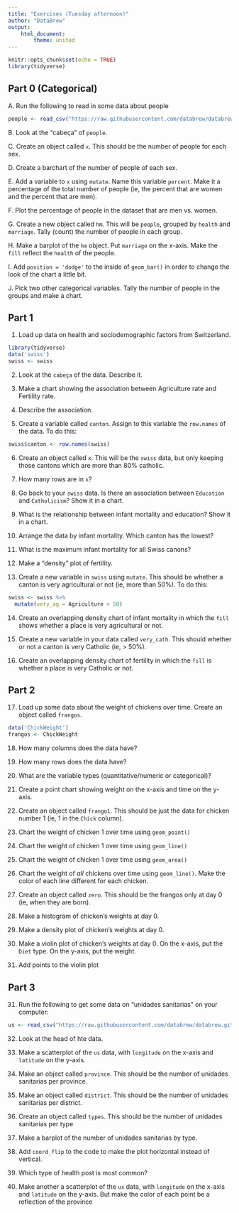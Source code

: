 ```yaml
---
title: "Exercises (Tuesday afternoon)"
author: "DataBrew"
output: 
    html_document:
        theme: united
---
```


```r
knitr::opts_chunk$set(echo = TRUE)
library(tidyverse)
```

## Part 0 (Categorical)

A. Run the following to read in some data about people

```r
people <- read_csv("https://raw.githubusercontent.com/databrew/databrew.github.io/master/people.csv")
```

B. Look at the "cabeça" of `people`. 

C. Create an object called `x`. This should be the number of people for each sex.

D. Create a barchart of the number of people of each sex.

E. Add a variable to `x` using `mutate`. Name this variable `percent`. Make it a percentage of the total number of people (ie, the percent that are women and the percent that are men).

F. Plot the percentage of people in the dataset that are men vs. women.

G. Create a new object called `hm`. This will be `people`, grouped by `health` and `marriage`. Tally (count) the number of people in each group.

H. Make a barplot of the `hm` object. Put `marriage` on the x-axis. Make the `fill` reflect the `health` of the people.

I. Add `position = 'dodge'` to the inside of `geom_bar()` in order to change the look of the chart a little bit.

J. Pick two other categorical variables. Tally the number of people in the groups and make a chart.





## Part 1

1. Load up data on health and sociodemographic factors from Switzerland.

```r
library(tidyverse)
data('swiss')
swiss <- swiss
```

2. Look at the `cabeça` of the data. Describe it.

3. Make a chart showing the association between Agriculture rate and Fertility rate.

4. Describe the association.

5. Create a variable called `canton`. Assign to this variable the `row.names` of the data. To do this:

```r
swiss$canton <- row.names(swiss)
```

6. Create an object called `x`. This will be the `swiss` data, but only keeping those cantons which are more than 80% catholic.

7. How many rows are in `x`?

8. Go back to your `swiss` data. Is there an association between `Education` and `Catholicism`? Show it in a chart.

9. What is the relationship between infant mortality and education? Show it in a chart.

10. Arrange the data by infant mortality. Which canton has the lowest?

11. What is the maximum infant mortality for all Swiss canons?

12. Make a "density" plot of fertility.

13. Create a new variable in `swiss` using `mutate`. This should be whether a canton is very agricultural or not (ie, more than 50%). To do this:

```r
swiss <- swiss %>%
  mutate(very_ag = Agriculture > 50)
```

14. Create an overlapping density chart of infant mortality in which the `fill` shows whether a place is very agricultural or not.

15. Create a new variable in your data called `very_cath`. This should whether or not a canton is very Catholic (ie, > 50%).

16. Create an overlapping density chart of fertility in which the `fill` is whether a place is very Catholic or not.

## Part 2

17. Load up some data about the weight of chickens over time. Create an object called `frangos`.

```r
data('ChickWeight')
frangos <- ChickWeight
```

18. How many columns does the data have?

19. How many rows does the data have?

20. What are the variable types (quantitative/numeric or categorical)?

21. Create a point chart showing weight on the x-axis and time on the y-axis.

22. Create an object called `frango1`. This should be just the data for chicken number 1 (ie, 1 in the `Chick` column).

23. Chart the weight of chicken 1 over time using `geom_point()`

23. Chart the weight of chicken 1 over time using `geom_line()`

24. Chart the weight of chicken 1 over time using `geom_area()`

25. Chart the weight of _all_ chickens over time using `geom_line()`. Make the color of each line different for each chicken.

26. Create an object called `zero`. This should be the frangos only at day 0 (ie, when they are born).

27. Make a histogram of chicken's weights at day 0.

28. Make a density plot of chicken's weights at day 0.

29. Make a violin plot of chicken's weights at day 0. On the x-axis, put the `Diet` type. On the y-axis, put the weight.

30. Add points to the violin plot

## Part 3

31. Run the following to get some data on "unidades sanitarias" on your computer:
```r
us <- read_csv("https://raw.githubusercontent.com/databrew/databrew.github.io/master/us.csv")
```

32. Look at the head of hte data.

33. Make a scatterplot of the `us` data, with `longitude` on the x-axis and `latitude` on the y-axis.

34. Make an object called `province`. This should be the number of unidades sanitarias per province.

35. Make an object called `district`. This should be the number of unidades sanitarias per district.

36. Create an object called `types`. This should be the number of unidades sanitarias per type

37. Make a barplot of the number of unidades sanitarias by type.

38. Add `coord_flip` to the code to make the plot horizontal instead of vertical.

39. Which type of health post is most common?
 
40. Make another a scatterplot of the `us` data, with `longitude` on the x-axis and `latitude` on the y-axis. But make the color of each point be a reflection of the province

